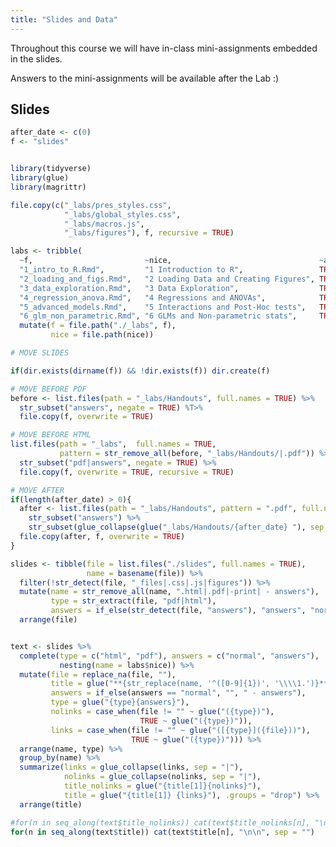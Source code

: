```yaml
---
title: "Slides and Data"
---
```


Throughout this course we will have in-class mini-assignments embedded in the slides.

Answers to the mini-assignments will be available after the Lab :)

## Slides

```r
after_date <- c(0)
f <- "slides"


library(tidyverse)
library(glue)
library(magrittr)

file.copy(c("_labs/pres_styles.css", 
            "_labs/global_styles.css",
            "_labs/macros.js",
            "_labs/figures"), f, recursive = TRUE)

labs <- tribble(
  ~f,                         ~nice,                                 ~answers,
  "1_intro_to_R.Rmd",         "1 Introduction to R",                 TRUE,
  "2_loading_and_figs.Rmd",   "2 Loading Data and Creating Figures", TRUE,
  "3_data_exploration.Rmd",   "3 Data Exploration",                  TRUE,
  "4_regression_anova.Rmd",   "4 Regressions and ANOVAs",            TRUE,
  "5_advanced_models.Rmd",    "5 Interactions and Post-Hoc tests",   TRUE,
  "6_glm_non_parametric.Rmd", "6 GLMs and Non-parametric stats",     TRUE) %>%
  mutate(f = file.path("./_labs", f),
         nice = file.path(nice))
```

```r
# MOVE SLIDES

if(dir.exists(dirname(f)) && !dir.exists(f)) dir.create(f)

# MOVE BEFORE PDF
before <- list.files(path = "_labs/Handouts", full.names = TRUE) %>%
  str_subset("answers", negate = TRUE) %T>%
  file.copy(f, overwrite = TRUE)

# MOVE BEFORE HTML
list.files(path = "_labs",  full.names = TRUE,
           pattern = str_remove_all(before, "_labs/Handouts/|.pdf")) %>%
  str_subset("pdf|answers", negate = TRUE) %>%
  file.copy(f, overwrite = TRUE, recursive = TRUE)

# MOVE AFTER
if(length(after_date) > 0){
  after <- list.files(path = "_labs/Handouts", pattern = ".pdf", full.names = TRUE) %>%
    str_subset("answers") %>%
    str_subset(glue_collapse(glue("_labs/Handouts/{after_date} "), sep = "|"))
  file.copy(after, f, overwrite = TRUE)
}

slides <- tibble(file = list.files("./slides", full.names = TRUE),
                 name = basename(file)) %>%
  filter(!str_detect(file, "_files|.css|.js|figures")) %>%
  mutate(name = str_remove_all(name, ".html|.pdf|-print| - answers"),
         type = str_extract(file, "pdf|html"),
         answers = if_else(str_detect(file, "answers"), "answers", "normal")) %>%
  arrange(file)


text <- slides %>%
  complete(type = c("html", "pdf"), answers = c("normal", "answers"), 
           nesting(name = labs$nice)) %>%
  mutate(file = replace_na(file, ""),
         title = glue("**{str_replace(name, '^([0-9]{1})', '\\\\1.')}**"),
         answers = if_else(answers == "normal", "", " - answers"),
         type = glue("{type}{answers}"),
         nolinks = case_when(file != "" ~ glue("({type})"),
                             TRUE ~ glue("({type})")),
         links = case_when(file != "" ~ glue("([{type}]({file}))"),
                           TRUE ~ glue("({type})"))) %>%
  arrange(name, type) %>%
  group_by(name) %>%
  summarize(links = glue_collapse(links, sep = "|"),
            nolinks = glue_collapse(nolinks, sep = "|"),
            title_nolinks = glue("{title[1]}{nolinks}"),
            title = glue("{title[1]} {links}"), .groups = "drop") %>%
  arrange(title)
```


```r

#for(n in seq_along(text$title_nolinks)) cat(text$title_nolinks[n], "\n\n", sep = "")
for(n in seq_along(text$title)) cat(text$title[n], "\n\n", sep = "")
```

